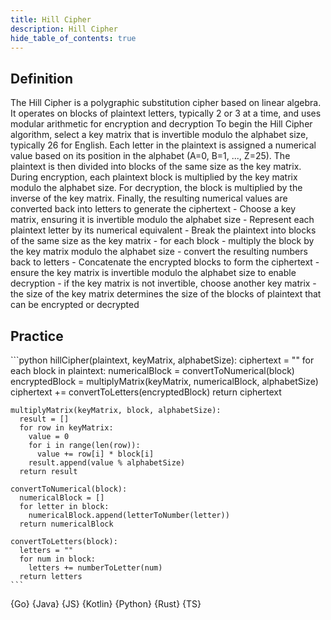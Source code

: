 ```yaml
---
title: Hill Cipher
description: Hill Cipher
hide_table_of_contents: true
---
```





## Definition

<Tabs>
  <TabItem value="definition" label="Definition">
    The Hill Cipher is a polygraphic substitution cipher based on linear algebra. It operates on blocks of plaintext letters, typically 2 or 3 at a time, and uses modular arithmetic for encryption and decryption
  </TabItem>
  <TabItem value="how" label="Explanation">
    To begin the Hill Cipher algorithm, select a key matrix that is invertible modulo the alphabet size, typically 26 for English. Each letter in the plaintext is assigned a numerical value based on its position in the alphabet (A=0, B=1, ..., Z=25). The plaintext is then divided into blocks of the same size as the key matrix. During encryption, each plaintext block is multiplied by the key matrix modulo the alphabet size. For decryption, the block is multiplied by the inverse of the key matrix. Finally, the resulting numerical values are converted back into letters to generate the ciphertext
  </TabItem>
  <TabItem value="guidance" label="Guidance">
    - Choose a key matrix, ensuring it is invertible modulo the alphabet size
    - Represent each plaintext letter by its numerical equivalent
    - Break the plaintext into blocks of the same size as the key matrix
      - for each block
        - multiply the block by the key matrix modulo the alphabet size
        - convert the resulting numbers back to letters
    - Concatenate the encrypted blocks to form the ciphertext
  </TabItem>
  <TabItem value="tips" label="Tips">
    - ensure the key matrix is invertible modulo the alphabet size to enable decryption
    - if the key matrix is not invertible, choose another key matrix
    - the size of the key matrix determines the size of the blocks of plaintext that can be encrypted or decrypted
  </TabItem>
</Tabs>

## Practice

<Tabs>
  <TabItem value="practice" label="Practice">
    ```python
    hillCipher(plaintext, keyMatrix, alphabetSize):
      ciphertext = ""
      for each block in plaintext:
        numericalBlock = convertToNumerical(block)
        encryptedBlock = multiplyMatrix(keyMatrix, numericalBlock, alphabetSize)
        ciphertext += convertToLetters(encryptedBlock)
      return ciphertext

    multiplyMatrix(keyMatrix, block, alphabetSize):
      result = []
      for row in keyMatrix:
        value = 0
        for i in range(len(row)):
          value += row[i] * block[i]
        result.append(value % alphabetSize)
      return result

    convertToNumerical(block):
      numericalBlock = []
      for letter in block:
        numericalBlock.append(letterToNumber(letter))
      return numericalBlock

    convertToLetters(block):
      letters = ""
      for num in block:
        letters += numberToLetter(num)
      return letters
    ```
  </TabItem>
  <TabItem value="solution" label="Solution">
    <Tabs queryString="code">
      <TabItem
        value="go"
        label=""
        attributes={{ title: "Go Lang", className: "code_lang go m" }}
      >
        <CodeBlock language="go">{Go}</CodeBlock>
      </TabItem>
      <TabItem
        value="java"
        label=""
        attributes={{ title: "Java", className: "code_lang java m" }}
      >
        <CodeBlock language="java">{Java}</CodeBlock>
      </TabItem>
      <TabItem
        value="js"
        label=""
        attributes={{ title: "JavaScript", className: "code_lang js m" }}
      >
        <CodeBlock language="js">{JS}</CodeBlock>
      </TabItem>
      <TabItem
        value="kotlin"
        label=""
        attributes={{ title: "Kotlin", className: "code_lang kotlin m" }}
      >
        <CodeBlock language="kotlin">{Kotlin}</CodeBlock>
      </TabItem>
      <TabItem
        value="python"
        label=""
        attributes={{ title: "Python", className: "code_lang python m" }}
      >
        <CodeBlock language="python">{Python}</CodeBlock>
      </TabItem>
      <TabItem
        value="rust"
        label=""
        attributes={{ title: "Rust", className: "code_lang rust m" }}
      >
        <CodeBlock language="rust">{Rust}</CodeBlock>
      </TabItem>
      <TabItem
        value="ts"
        label=""
        attributes={{ title: "TypeScript", className: "code_lang ts m" }}
      >
        <CodeBlock language="ts">{TS}</CodeBlock>
      </TabItem>
    </Tabs>
  </TabItem>
</Tabs>
